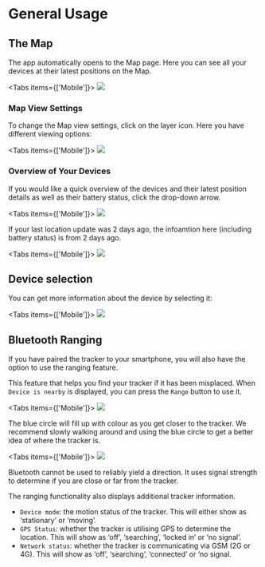 
# General Usage

## The Map

The app automatically opens to the Map page. Here you
can see all your devices at their latest positions on the
Map.

<Tabs items={['Mobile']}>
  <Tab>![](https://i.imgur.com/0QhDB7z.png)</Tab>
</Tabs>

### Map View Settings

To change the Map view settings, click on the layer icon.
Here you have different viewing options:

<Tabs items={['Mobile']}>
  <Tab>![](https://i.imgur.com/TZEZOmT.png)</Tab>
</Tabs>

### Overview of Your Devices

If you would like a quick overview of the devices and their
latest position details as well as their battery status, click
the drop-down arrow.

<Tabs items={['Mobile']}>
  <Tab>![](https://i.imgur.com/GqvgfVh.png)</Tab>
</Tabs>

<Callout type="warning" emoji="⚠️">
    If your last location update was 2 days ago, the infoamtion here (including battery status) is from 2 days ago.
</Callout>

<Tabs items={['Mobile']}>
  <Tab>![](https://i.imgur.com/V13ZKrN.png)</Tab>
</Tabs>

## Device selection

You can get more information about the device by selecting it:

<Tabs items={['Mobile']}>
  <Tab>![](https://i.imgur.com/2NMm8Zo.png)</Tab>
</Tabs>

## Bluetooth Ranging

If you have paired the tracker to your smartphone, you will
also have the option to use the ranging feature.

This feature that helps you find your tracker if it has been
misplaced. When `Device is nearby` is displayed, you can press the `Range` button to use it.

<Tabs items={['Mobile']}>
  <Tab>![](https://i.imgur.com/drMtvxa.png)</Tab>
</Tabs>

The blue circle will fill up with colour as you get closer to
the tracker. We recommend slowly walking around and
using the blue circle to get a better idea of where the
tracker is.

<Tabs items={['Mobile']}>
  <Tab>![](https://i.imgur.com/CCuuF5C.png)</Tab>
</Tabs>

Bluetooth cannot be used to reliably yield a direction. It
uses signal strength to determine if you are close or far from
the tracker.

The ranging functionality also displays additional tracker
information.

- `Device mode`: the motion status of the tracker. This will either show as ‘stationary’ or ‘moving’.
- `GPS Status`: whether the tracker is utilising GPS to determine the location. This will show as ‘off’, ‘searching’, ‘locked in’ or ‘no signal’.
- `Network status`: whether the tracker is communicating via GSM (2G or 4G). This will show as ‘off’, ‘searching’, ‘connected’ or ‘no signal.
